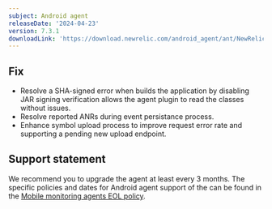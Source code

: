 ```yaml
---
subject: Android agent
releaseDate: '2024-04-23'
version: 7.3.1
downloadLink: 'https://download.newrelic.com/android_agent/ant/NewRelic_Android_Agent_7.3.1.zip'
---
```


## Fix

* Resolve a SHA-signed error when builds the application by disabling JAR signing verification allows the agent plugin to read the classes without issues.
* Resolve reported ANRs during event persistance process.
* Enhance symbol upload process to improve request error rate and supporting a pending new upload endpoint.

## Support statement

We recommend you to upgrade the agent at least every 3 months. The specific policies and dates for Android agent support of the can be found in the [Mobile monitoring agents EOL policy](/docs/mobile-monitoring/new-relic-mobile/get-started/mobile-agents-eol-policy/#android-eol).
